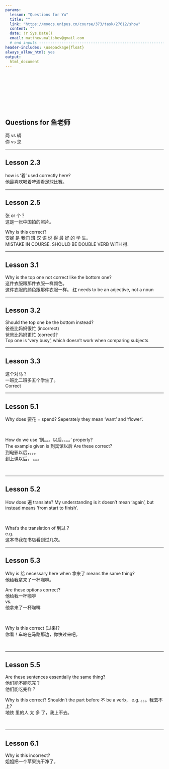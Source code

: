 ```yaml
---
params:
  lesson: "Questions for Yu"  
  title: ""          
  link: "https://moocs.unipus.cn/course/373/task/27612/show"
  content: ""  
  date: !r Sys.Date()
  email: matthew.malishev@gmail.com    
  # end inputs ---------------------------------------------------------------
header-includes: \usepackage{float}
always_allow_html: yes
output:
  html_document 
---
```


\  

\  

\  

\  


## Questions for 鱼老师      

两 vs 辆     
你 vs 您  

******  

## Lesson 2.3  
how is '着' used correctly here?  
他最喜欢喝着啤酒看足球比赛。     

******  

## Lesson 2.5  
张 or 个？  
这是一张中国拍的照片。     

Why is this correct?  
安妮 是  我们  班  汉 语  说   得 最  好  的 学 生。       
MISTAKE IN COURSE. SHOULD BE DOUBLE VERB WITH 得.  

******  

## Lesson 3.1    
Why is the top one not correct like the bottom one?   
这件衣服跟那件衣服一样颜色。   
这件衣服的颜色跟那件衣服一样。 
红 needs to be an adjective, not a noun   
  
******    
  
## Lesson 3.2   

Should the top one be the bottom instead?  
爸爸比妈妈很忙 (incorrect)        
爸爸比妈妈更忙 (correct)?         
Top one is 'very busy', which doesn't work when comparing subjects     

******  

## Lesson 3.3  
这个对马？   
一班比二班多五个学生了。   
Correct  


******  

## Lesson 5.1  

Why does 要花 = spend? Seperately they mean 'want' and 'flower'.    

\  

How do we use '到。。。以后，。。。' properly?  
The example given is 到宾馆以后
Are these correct?  
到电影以后，。。。  
到上课以后， 。。。  

\  

******  

## Lesson 5.2  

How does 遍 translate? My understanding is it doesn't mean 'again', but instead means 'from start to finish'.  

\   

What's the translation of 到过？  
e.g.  
这本书我在书店看到过几次。  

******  

## Lesson 5.3   

Why is 给 necessary here when 拿来了 means the same thing?    
他给我拿来了一杯咖啡。     

Are these options correct?  
他给我一杯咖啡    
vs.     
他拿来了一杯咖啡      

\  

Why is this correct (过来)?    
你看！车站在马路那边，你快过来吧。  

\  

******  

## Lesson 5.5     

Are these sentences essentially the same thing?    
他们能不能吃完？    
他们能吃完样？      

Why is this correct? Shouldn't the part before 不 be a verb， e.g. 。。。我去不上?      
地铁 里的人 太 多 了，我上不去。      

\  

******  

## Lesson 6.1       

Why is this incorrect?      
姐姐把一个苹果洗干净了。
